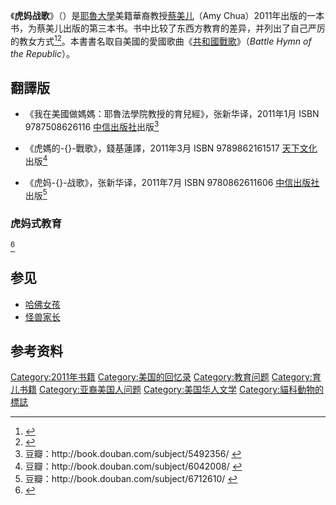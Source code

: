 {{noteTA
|1 = zh-hans:虎妈战歌;zh-hant:虎媽的戰歌;zh-cn:虎妈战歌;zh-sg:虎妈战歌;zh-tw:虎媽的戰歌;zh-hk:虎媽的戰歌;zh-mo:虎媽的戰歌;
}}
{{Infobox book
| name = 虎妈战歌
| image = 
| author = [[蔡美儿|蔡美儿]]
| title_orig = ''Battle Hymn of the Tiger Mother''
| country = [[英國|英國]][[倫敦|倫敦]]
| language = 英语
| publisher = [[企鹅出版集团|企鹅出版集团]]
| pub_date = 2011
| pages = 240
| isbn = 9781101475454
}}
《'''虎妈战歌'''》（{{lang-en|''Battle Hymn of the Tiger Mother''}}）是[[耶魯大學|耶魯大學]]美籍華裔教授[[蔡美儿|蔡美儿]]（Amy Chua）2011年出版的一本书，为蔡美儿出版的第三本书。书中比较了东西方教育的差异，并列出了自己严厉的教女方式<ref>{{cite web |author=Terry Hong, Special to The Chronicle |url=http://www.sfgate.com/cgi-bin/article.cgi?f=/c/a/2011/01/08/RVAE1H3BSG.DTL |title=San Francisco Chronicle review of Battle Hymn of the Tiger Mother |publisher=Sfgate.com |date=January 9, 2011 |accessdate=January 28, 2011 |language=en |archive-date=2011-01-21 |archive-url=https://web.archive.org/web/20110121045144/http://www.sfgate.com/cgi-bin/article.cgi?f=%2Fc%2Fa%2F2011%2F01%2F08%2FRVAE1H3BSG.DTL |dead-url=no }}</ref><ref>{{cite web |author=Post Store |url=http://www.washingtonpost.com/wp-dyn/content/article/2011/01/07/AR2011010702516.html |title=''Washington Post'' review of ''Battle Hymn of the Tiger Mother'' |publisher=Washingtonpost.com |date=January 7, 2011 |accessdate=January 28, 2011 |language=en |archive-date=2021-01-26 |archive-url=https://web.archive.org/web/20210126145443/https://www.washingtonpost.com/wp-dyn/content/article/2011/01/07/AR2011010702516.html |dead-url=no }}</ref>。本書書名取自美國的愛國歌曲《[[共和國戰歌|共和國戰歌]]》（''Battle Hymn of the Republic''）。

== 翻譯版 ==
*{{zh-hans}}《我在美國做媽媽：耶魯法學院教授的育兒經》，张新华译，2011年1月 ISBN 9787508626116 [[中信出版社|中信出版社]]出版<ref>豆瓣：http://book.douban.com/subject/5492356/ {{Wayback|url=http://book.douban.com/subject/5492356/ |date=20201025120938 }}</ref>
*{{zh-hant}}《虎媽的-{}-戰歌》，錢基蓮譯，2011年3月 ISBN 9789862161517 [[天下文化|天下文化]]出版<ref>豆瓣：http://book.douban.com/subject/6042008/ {{Wayback|url=http://book.douban.com/subject/6042008/ |date=20160307112303 }}</ref>
*{{zh-hans}}《虎妈-{}-战歌》，张新华译，2011年7月 ISBN 9780862611606 [[中信出版社|中信出版社]]出版<ref>豆瓣：http://book.douban.com/subject/6712610/ {{Wayback|url=http://book.douban.com/subject/6712610/ |date=20160307205006 }}</ref>

=== 虎妈式教育 ===
{{Expand section|time=2017-03-04T10:14:22+00:00}}<ref>{{Cite web |url=http://news.cjn.cn/cjsp/msgc/201702/t2968503.htm |title=“虎妈式”锻炼孩子还是不见为好_民生观察_长江时评_长江网_cjn.cn |access-date=2017-02-28 |archive-date=2017-03-01 |archive-url=https://web.archive.org/web/20170301180331/http://news.cjn.cn/cjsp/msgc/201702/t2968503.htm |dead-url=no }}</ref>

==参见==
*[[哈佛女孩|哈佛女孩]]
*[[怪兽家长|怪兽家长]]

== 参考资料 ==
{{reflist}}


[[Category:2011年书籍|Category:2011年书籍]]
[[Category:美国的回忆录|Category:美国的回忆录]]
[[Category:教育问题|Category:教育问题]]
[[Category:育儿书籍|Category:育儿书籍]]
[[Category:亚裔美国人问题|Category:亚裔美国人问题]]
[[Category:美国华人文学|Category:美国华人文学]]
[[Category:貓科動物的標誌|Category:貓科動物的標誌]]